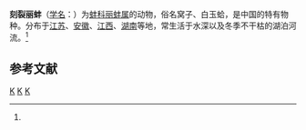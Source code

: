 {{Speciesbox
| taxon = Lamprotula scripta
| binomial_authority = (Heude, 1875)<ref name='id11282'>{{cite web| url =http://www.bioinfo.cn/db05/BjdwSpecies.php?action=view&id=11282| title =刻裂丽蚌| work =《中国动物物种编目数据库》| publisher =中国科学院微生物研究所| author =中国科学院动物研究所| accessdate =2009-04-28| deadurl =yes| archiveurl =https://web.archive.org/web/20160305022626/http://www.bioinfo.cn/db05/BjdwSpecies.php?action=view&id=11282| archivedate =2016-03-05}}</ref>
}}

'''刻裂丽蚌'''（[[学名|学名]]：{{lang|la|''Lamprotula scripta''}}）为[[蚌科|蚌科]][[丽蚌属|丽蚌属]]的动物，俗名窝子、白玉蛤，是中国的特有物种。分布于[[江苏|江苏]]、[[安徽|安徽]]、[[江西|江西]]、[[湖南|湖南]]等地，常生活于水深以及冬季不干枯的湖泊河流。<ref name='id11282'/>

== 参考文献 ==
{{reflist}}

{{taxonbar}}
[[Category:_1875年描述的动物|K]]
[[Category:丽蚌属|K]]
[[Category:_中国特有种|K]]